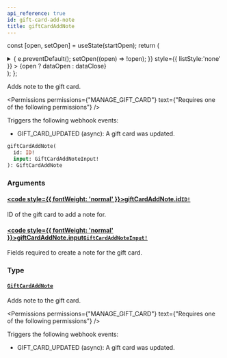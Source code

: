 ```yaml
---
api_reference: true
id: gift-card-add-note
title: giftCardAddNote
---
```






const [open, setOpen] = useState(startOpen);
return (
<details {...(open ? { open: true } : {})} className="details" style={{ border:'none', boxShadow:'none', background:'var(--ifm-background-color)' }}>
<summary
onClick={(e) => {
e.preventDefault();
setOpen((open) => !open);
}}
style={{ listStyle:'none' }} >
{open ? dataOpen : dataClose}
</summary>
{open && children}
</details>
);
};

Adds note to the gift card.


<Permissions permissions={"MANAGE_GIFT_CARD"} text={"Requires one of the following permissions"} />


Triggers the following webhook events:

- GIFT_CARD_UPDATED (async): A gift card was updated.

```graphql
giftCardAddNote(
  id: ID!
  input: GiftCardAddNoteInput!
): GiftCardAddNote
```

### Arguments

#### [<code style={{ fontWeight: 'normal' }}>giftCardAddNote.<b>id</b></code>](#)<Bullet />[`ID!`](../../../api-reference/miscellaneous/scalars/id.mdx) <Badge class="badge badge--secondary" text="non-null"/> <Badge class="badge badge--secondary" text="scalar"/> <Badge class="badge badge--secondary" text="miscellaneous"/>

ID of the gift card to add a note for.

#### [<code style={{ fontWeight: 'normal' }}>giftCardAddNote.<b>input</b></code>](#)<Bullet />[`GiftCardAddNoteInput!`](../../../api-reference/gift-cards/inputs/gift-card-add-note-input.mdx) <Badge class="badge badge--secondary" text="non-null"/> <Badge class="badge badge--secondary" text="input"/> <Badge class="badge badge--secondary" text="gift-cards"/>

Fields required to create a note for the gift card.

### Type

#### [`GiftCardAddNote`](../../../api-reference/gift-cards/objects/gift-card-add-note.mdx) <Badge class="badge badge--secondary" text="object"/> <Badge class="badge badge--secondary" text="gift-cards"/>

Adds note to the gift card.


<Permissions permissions={"MANAGE_GIFT_CARD"} text={"Requires one of the following permissions"} />


Triggers the following webhook events:

- GIFT_CARD_UPDATED (async): A gift card was updated.

